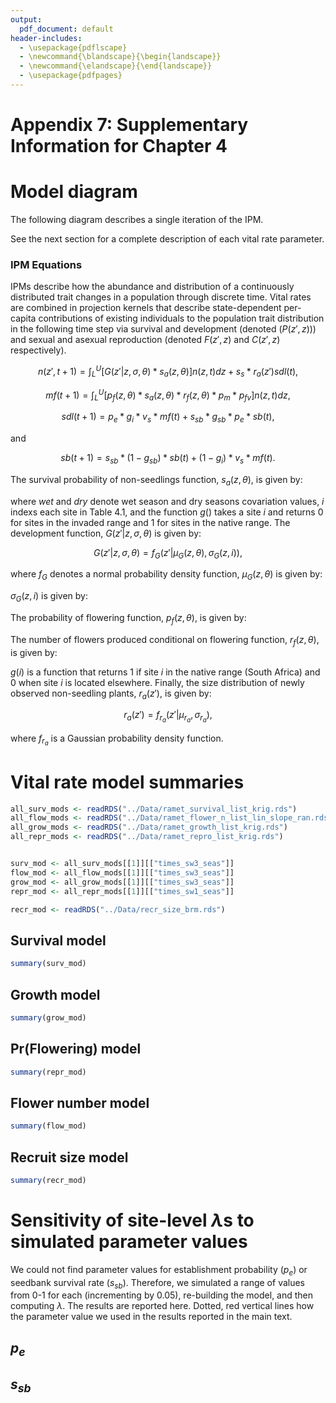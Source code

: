 ```yaml
---
output:
  pdf_document: default
header-includes:
  - \usepackage{pdflscape}
  - \newcommand{\blandscape}{\begin{landscape}}
  - \newcommand{\elandscape}{\end{landscape}}
  - \usepackage{pdfpages}
---
```


\pagenumbering{gobble}

# Appendix 7: Supplementary Information for Chapter 4

# Model diagram

The following diagram describes a single iteration of the IPM.

\includepdf[pages = -, nup = 1, pagecommand = {}]{../Figures/time_step_diagram.pdf}

See the next section for a complete description of each vital rate parameter.

### IPM Equations

IPMs describe how the abundance and distribution of a continuously distributed trait changes in a population through discrete time. Vital rates are combined in projection kernels that describe state-dependent per-capita contributions of existing individuals to the population trait distribution in the following time step via survival and development (denoted ($P(z',z)$)) and sexual and asexual reproduction (denoted $F(z',z)$ and $C(z',z)$ respectively).


$$n(z',t+1) = \int_L^U [G(z'|z, \sigma, \theta) * s_a(z,\theta)]n(z,t)dz + s_s * r_a(z')sdl(t), \tag{4.1.1}$$

$$mf(t+1) = \int_L^U [p_f(z,\theta) * s_a(z,\theta) * r_f(z,\theta) * p_m * p_{fv}]n(z,t)dz, \tag{4.1.2}$$

$$sdl(t+1) = p_e * g_i * v_s * mf(t) + s_{sb} * g_{sb} * p_e * sb(t), \tag{4.1.3}$$

and 

$$sb(t+1) = s_{sb} * (1-g_{sb}) * sb(t) + (1-g_i) * v_s * mf(t). \tag{4.1.4}$$

The survival probability of non-seedlings function, $s_a(z, \theta)$, is given by:

```{=latex}
\[Logit(s_a(z, \theta)) = \beta_{0,s,i} + \beta_{s,z} * z + \tag{4.1.5} \]
\[\beta_{s, \theta_t, dry} * \theta_{t, dry, i} + \beta_{s, \theta_t, wet} * \theta_{t, wet, i} + \]
\[\beta_{s, \theta_p, dry} * \theta_{p, dry, i} + \beta_{s, \theta_p, wet} * \theta_{p, wet, i} + \]
\[\beta_{s, \theta_{s3}, dry} * \theta_{s3, dry, i} + \beta_{s, \theta_{s3}, wet} * \theta_{s3, wet, i} + \]
\[\beta_{s, \theta_t \times z, dry} * \theta_{t, dry, i} * z + \beta_{s, \theta_t \times z, wet} * \theta_{t, wet, i} * z + \]
\[\beta_{s, \theta_p \times z, dry} * \theta_{p, dry, i} * z + \beta_{s, \theta_p \times z, wet} * \theta_{p, wet, i} * z + \]
\[\beta_{s, \theta_{s3} \times z, dry} * \theta_{s3, dry, i} * z + \beta_{s, \theta_{s3} \times z, wet} * \theta_{s3, wet, i} * z + \] 
\[\beta_{s, native} * g(i) + \beta_{s, i}, \]

```


where $wet$ and $dry$ denote wet season and dry seasons covariation values, $i$ indexs each site in Table 4.1, and the function $g()$ takes a site $i$ and returns 0 for sites in the invaded range and 1 for sites in the native range. The development function, $G(z'|z, \sigma, \theta)$ is given by:

$$G(z'|z, \sigma, \theta) = f_G(z'|\mu_G(z, \theta), \sigma_G(z, i)), \tag{4.1.6}$$

where $f_G$ denotes a normal probability density function, $\mu_G(z,\theta)$ is given by:

```{=latex}

\[\mu_G(z, \theta) = \beta_{0,G,i} + \tag{4.1.7} \]
\[\beta_{G, \theta_t, dry} * \theta_{t, dry, i} + \beta_{G, \theta_t, wet} * \theta_{t, wet, i} + \]
\[\beta_{G, \theta_p, dry} * \theta_{p, dry, i} + \beta_{G, \theta_p, wet} * \theta_{p, wet, i} + \]
\[\beta_{G, \theta_{s3}, dry} * \theta_{s3, dry, i} + \beta_{G, \theta_{s3}, wet} * \theta_{s3, wet, i} + \]
\[\beta_{G, \theta_t \times z, dry} * \theta_{t, dry, i} * z + \beta_{G, \theta_t \times z, wet} * \theta_{t, wet, i} * z + \]
\[\beta_{G, \theta_p \times z, dry} * \theta_{p, dry, i} * z + \beta_{G, \theta_p \times z, wet} * \theta_{p, wet, i} * z + \]
\[\beta_{G, \theta_{s3} \times z, dry} * \theta_{s3, dry, i} * z + \beta_{G, \theta_{s3} \times z, wet} * \theta_{s3, wet, i} * z,\]
\[\beta_{G, native} * g(i) + \beta_{G, i}, \]
```

$\sigma_G(z, i)$ is given by:

```{=latex}
\[\sigma_G(z, \theta) = \beta_{0, \sigma_G, i} + \tag{4.1.8} \]
\[\beta_{\sigma_G, \theta_t, dry} * \theta_{t, dry, i} + \beta_{\sigma_G, \theta_t, wet} * \theta_{t, wet, i} + \]
\[\beta_{\sigma_G, \theta_p, dry} * \theta_{p, dry, i} + \beta_{\sigma_G, \theta_p, wet} * \theta_{p, wet, i} + \]
\[\beta_{\sigma_G, \theta_{s3}, dry} * \theta_{s3, dry, i} + \beta_{\sigma_G, \theta_{s3}, wet} * \theta_{s3, wet, i} + \]
\[\beta_{\sigma_G, native} * g(i) + \beta_{\sigma_G, i}, \]

```

The probability of flowering function, $p_f(z,\theta)$, is given by: 

```{=latex}

\[Logit(p_f(z, \theta)) = \beta_{0, p_f, i} + \beta_{z, p_f} * z \tag{4.1.9} +\]
\[\beta_{p_f, \theta_t, dry} * \theta_{t, dry, i} + \beta_{p_f, \theta_t, wet} * \theta_{t, wet, i} + \]
\[\beta_{p_f, \theta_p, dry} * \theta_{p, dry, i} + \beta_{p_f, \theta_p, wet} * \theta_{p, wet, i} + \]
\[\beta_{p_f, \theta_{s1}, dry} * \theta_{s1, dry, i} + \beta_{p_f, \theta_{s1}, wet} * \theta_{s1, wet, i} + \]
\[\beta_{p_f, \theta_t \times z, dry} * \theta_{t, dry, i} * z + \beta_{p_f, \theta_t \times z, wet} * \theta_{t, wet, i} * z + \]
\[\beta_{p_f, \theta_p \times z, dry} * \theta_{p, dry, i} * z + \beta_{p_f, \theta_p \times z, wet} * \theta_{p, wet, i} * z + \]
\[\beta_{p_f, \theta_{s1} \times z, dry} * \theta_{s1, dry, i} * z + \beta_{p_f, \theta_{s1} \times z, wet} * \theta_{s1, wet, i} * z,\]
\[\beta_{p_f, native} * g(i) + \beta_{p_f, native \times z} * g(i) * z + \beta_{p_f, i}, \]

```

The number of flowers produced conditional on flowering function, $r_f(z,\theta)$, is given by: 

```{=latex}

\[Log(r_f(z, \theta)) = \beta_{0, r_f, i} + \beta_{z, r_f} * z + \tag{4.1.10} \]
\[\beta_{r_f, \theta_t, mean} * \theta_{t, mean, i} + \beta_{r_f, \theta_t, seas} * \theta_{t, seas, i} +  \] 
\[\beta_{r_f, \theta_p, total} * \theta_{p, total, i} + \beta_{r_f, \theta_p, seas} * \theta_{p, seas, i} + \]
\[\beta_{r_f, \theta_{s3}, mean} * \theta_{s3, mean, i} + \beta_{r_f, \theta_{s3}, seas} * \theta_{s3, seas, i} + \]
\[\beta_{r_f, \theta_t \times z, mean} + \theta_{t, mean, i} * z + \beta_{r_f, \theta_t \times z, seas} * \theta_{t, seas, i} * z + \]
\[\beta_{r_f, \theta_p \times z, total} + \theta_{p, total, i} * z + \beta_{r_f, \theta_p \times z, seas} * \theta_{p, seas, i} * z + \]
\[\beta_{r_f, \theta_{s3} \times z, mean} + \theta_{s3, mean, i} * z + \beta_{r_f, \theta_s3 \times z, seas} * \theta_{s3, seas, i} * z + \]
\[\beta_{r_f, native} * g(i) + \beta_{r_f, native \times z} * g(i) * z.\]

```

$g(i)$ is a function that returns 1 if site $i$ in the native range (South Africa) and 0 when site $i$ is located elsewhere.  Finally, the size distribution of newly observed non-seedling plants, $r_a(z')$, is given by:

$$r_a(z') = f_{r_a}(z'| \mu_{r_a}, \sigma_{r_a}), \tag{4.1.11}$$

where $f_{r_a}$ is a Gaussian probability density function.

# Vital rate model summaries

```r

all_surv_mods <- readRDS("../Data/ramet_survival_list_krig.rds")
all_flow_mods <- readRDS("../Data/ramet_flower_n_list_lin_slope_ran.rds")
all_grow_mods <- readRDS("../Data/ramet_growth_list_krig.rds")
all_repr_mods <- readRDS("../Data/ramet_repro_list_krig.rds")


surv_mod <- all_surv_mods[[1]][["times_sw3_seas"]]
flow_mod <- all_flow_mods[[1]][["times_sw3_seas"]]
grow_mod <- all_grow_mods[[1]][["times_sw3_seas"]]
repr_mod <- all_repr_mods[[1]][["times_sw1_seas"]]

recr_mod <- readRDS("../Data/recr_size_brm.rds")


```

\newpage
\blandscape

## Survival model

```r

summary(surv_mod)

```

## Growth model

```r

summary(grow_mod)

```

## Pr(Flowering) model

```r

summary(repr_mod)

```

## Flower number model

```r

summary(flow_mod)

```

## Recruit size model

```r

summary(recr_mod)

```

\elandscape
\newpage

# Sensitivity of site-level $\lambda$s to simulated parameter values

We could not find parameter values for establishment probability ($p_e$) or seedbank survival rate ($s_{sb}$). Therefore, we simulated a range of values  from 0-1 for each (incrementing by 0.05), re-building the model, and then computing $\lambda$. The results are reported here. Dotted, red vertical lines how the parameter value we used in the results reported in the main text.

## $p_e$

\includepdf[pages = -, nup = 1, pagecommand = {}]{../Figures/p_e_sensitivity_plot_prob_resamp.pdf}

## $s_{sb}$

\includepdf[pages = -, nup = 1, pagecommand = {}]{../Figures/s_sb_sensitivity_plot_prob_resamp.pdf}

